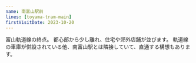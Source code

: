 ```yaml
---
name: 南富山駅前
lines: [toyama-tram-main]
firstVisitDate: 2023-10-20
---
```



富山軌道線の終点。
都心部から少し離れ、住宅や郊外店舗が並びます。
軌道線の車庫が併設されている他、<AutoStationLink slug="minamitoyama">南富山</AutoStationLink>駅とは隣接していて、直通する構想もあります。
